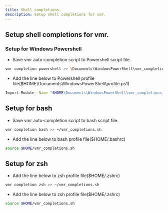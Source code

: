 ```yaml
---
title: Shell completions.
description: Setup shell completions for vmr.
---
```


## Setup shell completions for vmr.

### Setup for Windows Powershell

- Save vmr auto-completion script to Powershell script file.

```bash
vmr completion powershell >> \Documents\WindowsPowerShell\vmr_completions.ps1
```

- Add the line below to Powershell profile file($HOME\Documents\WindowsPowerShell\profile.ps1)

```bash
Import-Module -Name "$HOME\Documents\WindowsPowerShell\vmr_completions.ps1"
```

## Setup for bash

- Save vmr auto-completion script to bash script file.

```bash
vmr completion bash >> ~/vmr_completions.sh
```

- Add the line below to bash profile file($HOME/.bashrc)

```bash
source $HOME/vmr_completions.sh
```

## Setup for zsh

- Add the line below to zsh profile file($HOME/.zshrc)

```bash
vmr completion zsh >> ~/vmr_completions.sh
```

- Add the line below to zsh profile file($HOME/.zshrc)

```bash
source $HOME/vmr_completions.sh
```
